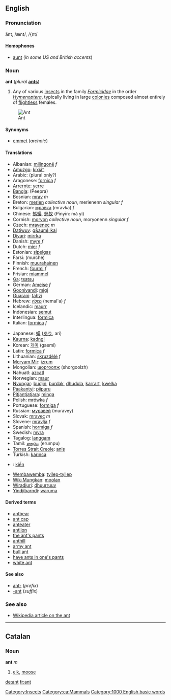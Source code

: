 ==English==
=== Pronunciation ===
ănt, /ænt/, /{nt/

====Homophones====
*[[aunt]] (''in some US and British accents'')

===Noun===
'''ant''' (''plural'' '''[[ants]]''')

#Any of various [[insect]]s in the family ''[[Formicidae]]'' in the order ''[[Hymenoptera]]'', typically living in large [[colony|colonies]] composed almost entirely of [[flightless]] females.
[[Image:Ant.jpg|thumb|Ant]]

====Synonyms====
*[[emmet]] (''archaic'')

====Translations====
{{top}}
*Albanian: [[milingonë]] ''f''
*[[Amuzgo]]: [[kíxjáⁿ]]
*Arabic: {{ARchar|[[نمل|نّمل]]}} (plural only?)
*Aragonese: [[fornica]] ''f''
*[[Arrernte]]: [[yerre]]
*[[Bangla]]: (Peepra)
*Bosnian: [[mrav]] ''m''
*Breton: [[merien]] ''collective noun'', merienenn ''singular f''
*Bulgarian: [[мравка]] (mravka) ''f''
*Chinese: [[螞蟻]], [[蚂蚁]] (Pīnyīn: mǎ yǐ)
*Cornish: [[moryon]] ''collective noun'', moryonenn ''singular f''
*Czech: [[mravenec]] ''m''
*[[Datiwuy]]: [[g&auml;lkal]]
*[[Diyari]]: [[mirrka]]
*Danish: [[myre]] ''f''
*Dutch: [[mier]] ''f''
*Estonian: [[sipelgas]]
*Farsi: {{FAchar|[[مورچه]]}} (murche)
*Finnish: [[muurahainen]]
*French: [[fourmi]] ''f''
*Frisian: [[miammel]]
*[[Ga]]: [[tsatsu]]
*German: [[Ameise]] ''f''
*[[Gooniyandi]]: [[migi]]
*[[Guarani]]: [[tahýi]]
*Hebrew: [[נמלה]] (nemal'a) ''f''
*Icelandic: [[maurr]]
*Indonesian: [[semut]]
*Interlingua: [[formica]]
*Italian: [[formica#Italian|formica]] ''f''
{{mid}}
*Japanese: [[蟻]] ([[あり]], ari)
*[[Kaurna]]: [[kadngi]]
*Korean: [[개미]] (gaemi)
*Latin: [[formica]] ''f''
*Lithuanian: [[skruzdėlė]] ''f''
*[[Meryam Mir]]: [[izrum]]
*Mongolian: [[шоргоолж]] (shorgoolzh)
*Nahuatl: [[azcatl]]
*Norwegian: [[maur]]
*[[Nyungar]]: [[budjin]], [[burdak]], [[dhudula]], [[karrart]], [[kwelka]]
*[[Paakantyi]]: [[piipuru]]
*[[Pitjantjatjara]]: [[minga]]
*Polish: [[mrówka]] ''f''
*Portuguese: [[formiga]] ''f''
*Russian: [[муравей]] (muravey)
*Slovak: [[mravec#Slovak|mravec]] ''m''
*Slovene: [[mravlja]] ''f''
*Spanish: [[hormiga]] ''f''
*Swedish: [[myra]]
*Tagalog: [[langgam]]
*Tamil: [[எறும்பு]] (erumpu)
*[[Torres Strait Creole]]: [[anis]]
*Turkish: [[karınca]]
*{{vi}}: [[kiến]]
*[[Wembawemba]]: [[tyilep-tyilep]]
*[[Wik-Mungkan]]: [[moolan]]
*[[Wiradjuri]]: [[dhuurruuy]]
*[[Yindjibarndi]]: [[waruma]]
{{bottom}}

==== Derived terms ====
*[[antbear]]
*[[ant cap]]
*[[anteater]]
*[[antlion]]
*[[the ant's pants]]
*[[anthill]]
*[[army ant]]
*[[bull ant]]
*[[have ants in one's pants]]
*[[white ant]]

====See also====
*[[ant-]] (''prefix'')
*[[-ant]] (''suffix'')

===See also===
*[[w:ant|Wikipedia article on the ant]]
{{BE-ready}}

----
==Catalan==
===Noun===
'''ant''' ''m''

#[[elk]], [[moose]]

[[Category:Insects]]
[[Category:ca:Mammals]]

[[de:ant]]
[[fr:ant]]
[[Category:1000 English basic words]]